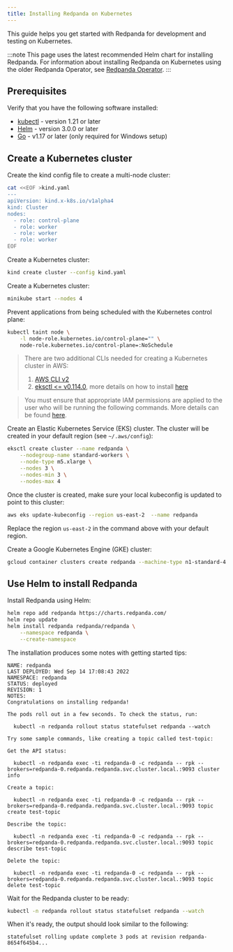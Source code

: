 ```yaml
---
title: Installing Redpanda on Kubernetes
---
```


<head>
    <meta name="title" content="Installing Redpanda on Kubernetes | Redpanda Docs"/>
    <meta name="description" content="Kubernetes quickstart guide."/>
</head>


This guide helps you get started with Redpanda for development and testing on Kubernetes. 

:::note
This page uses the latest recommended Helm chart for installing Redpanda. For information about installing Redpanda on Kubernetes using the older Redpanda Operator, see [Redpanda Operator](../../reference/redpanda-operator).
:::

## Prerequisites

Verify that you have the following software installed:

* [kubectl](https://kubernetes.io/docs/tasks/tools/) - version 1.21 or later
* [Helm](https://github.com/helm/helm/releases) - version 3.0.0 or later
* [Go](https://go.dev/doc/install) - v1.17 or later (only required for Windows setup)

## Create a Kubernetes cluster

<Tabs>
  <TabItem value="kind" label="kind" default>

Create the kind config file to create a multi-node cluster:

```bash
cat <<EOF >kind.yaml
---
apiVersion: kind.x-k8s.io/v1alpha4
kind: Cluster
nodes:
  - role: control-plane
  - role: worker
  - role: worker
  - role: worker
EOF
```

Create a Kubernetes cluster:

```bash
kind create cluster --config kind.yaml
```

  </TabItem>
  <TabItem value="minikube" label="minikube">

Create a Kubernetes cluster:

```bash
minikube start --nodes 4
```

Prevent applications from being scheduled with the Kubernetes control plane:

```bash
kubectl taint node \
    -l node-role.kubernetes.io/control-plane="" \
    node-role.kubernetes.io/control-plane=:NoSchedule
```

  </TabItem>
  <TabItem value="eks" label="Amazon EKS">

> There are two additional CLIs needed for creating a Kubernetes cluster in AWS:
> 1. [AWS CLI v2](https://docs.aws.amazon.com/cli/latest/userguide/getting-started-install.html)
> 2. [eksctl <= v0.114.0](https://github.com/weaveworks/eksctl/releases/tag/v0.114.0), more details on how to install [here](https://docs.aws.amazon.com/eks/latest/userguide/eksctl.html)

> You must ensure that appropriate IAM permissions are applied to the user who will be running the following commands. More details can be found [here](https://docs.aws.amazon.com/eks/latest/userguide/security_iam_id-based-policy-examples.html).

Create an Elastic Kubernetes Service (EKS) cluster. The cluster will be created in your default region (see `~/.aws/config`):

```bash
eksctl create cluster --name redpanda \
    --nodegroup-name standard-workers \
    --node-type m5.xlarge \
    --nodes 3 \
    --nodes-min 3 \
    --nodes-max 4
```

Once the cluster is created, make sure your local kubeconfig is updated to point to this cluster:

```bash
aws eks update-kubeconfig --region us-east-2  --name redpanda
```

Replace the region `us-east-2` in the command above with your default region.
  </TabItem>
  <TabItem value="gke" label="Google GKE">

Create a Google Kubernetes Engine (GKE) cluster:

```bash
gcloud container clusters create redpanda --machine-type n1-standard-4 --num-nodes=3
```

  </TabItem>
</Tabs>

## Use Helm to install Redpanda

Install Redpanda using Helm:

```bash
helm repo add redpanda https://charts.redpanda.com/
helm repo update
helm install redpanda redpanda/redpanda \
    --namespace redpanda \
    --create-namespace
```

The installation produces some notes with getting started tips:

```text
NAME: redpanda
LAST DEPLOYED: Wed Sep 14 17:08:43 2022
NAMESPACE: redpanda
STATUS: deployed
REVISION: 1
NOTES:
Congratulations on installing redpanda!

The pods roll out in a few seconds. To check the status, run:

  kubectl -n redpanda rollout status statefulset redpanda --watch

Try some sample commands, like creating a topic called test-topic:

Get the API status:

  kubectl -n redpanda exec -ti redpanda-0 -c redpanda -- rpk --brokers=redpanda-0.redpanda.redpanda.svc.cluster.local.:9093 cluster info

Create a topic:

  kubectl -n redpanda exec -ti redpanda-0 -c redpanda -- rpk --brokers=redpanda-0.redpanda.redpanda.svc.cluster.local.:9093 topic create test-topic

Describe the topic:

  kubectl -n redpanda exec -ti redpanda-0 -c redpanda -- rpk --brokers=redpanda-0.redpanda.redpanda.svc.cluster.local.:9093 topic describe test-topic

Delete the topic:

  kubectl -n redpanda exec -ti redpanda-0 -c redpanda -- rpk --brokers=redpanda-0.redpanda.redpanda.svc.cluster.local.:9093 topic delete test-topic
```

Wait for the Redpanda cluster to be ready:

```bash
kubectl -n redpanda rollout status statefulset redpanda --watch
```

When it's ready, the output should look similar to the following:

```text
statefulset rolling update complete 3 pods at revision redpanda-8654f645b4...
```
